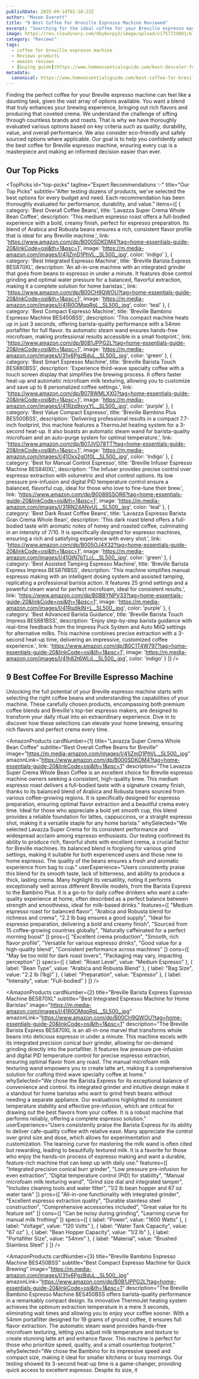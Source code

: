 ```yaml
---
publishDate: 2025-09-14T01:10:23Z
author: "Mason Everett"
title: "9 Best Coffee For Breville Espresso Machine Reviewed"
excerpt: "Searching for the ideal coffee for your Breville espresso machine Discover our expertly researched top picks to elevate your daily brew and simplify your decision."
image: https://res.cloudinary.com/dky6urpy2/image/upload/v1757725801/blog_image_1757725801_cwcjgn.webp
category: "Reviews"
tags:
  - coffee for breville espresso machine
  - Reviews products
  - amazon reviews
  - [buying guide](https://www.homeessentialsguide.com/best-descaler-for-breville-espresso-machine)
metadata:
  canonical: https://www.homeessentialsguide.com/best-coffee-for-breville-espresso-machine
---
```



Finding the perfect coffee for your Breville espresso machine can feel like a daunting task, given the vast array of options available. You want a blend that truly enhances your brewing experience, bringing out rich flavors and producing that coveted crema. We understand the challenge of sifting through countless brands and roasts. That is why we have thoroughly evaluated various options based on key criteria such as quality, durability, value, and overall performance. We also consider eco-friendly and safely sourced options where applicable. Our goal is to help you confidently select the best coffee for Breville espresso machine, ensuring every cup is a masterpiece and making an informed decision easier than ever.

## Our Top Picks

<TopPicks
  id="top-picks"
  tagline="Expert Recommendations ✨"
  title="Our Top Picks"
  subtitle="After testing dozens of products, we've selected the best options for every budget and need. Each recommendation has been thoroughly evaluated for performance, durability, and value."
  items={[
    {
      category: 'Best Overall Coffee Beans',
      title: 'Lavazza Super Crema Whole Bean Coffee',
      description: 'This medium espresso roast offers a full-bodied experience with a bold, creamy finish, perfect for espresso preparation. Its blend of Arabica and Robusta beans ensures a rich, consistent flavor profile that is ideal for any Breville machine.',
      link: 'https://www.amazon.com/dp/B000SDKDM4?tag=home-essentials-guide-20&linkCode=osi&th=1&psc=1',
      image: 'https://m.media-amazon.com/images/I/41jZmD1PhVL._SL500_.jpg',
      color: 'indigo'
    },
    {
      category: 'Best Integrated Espresso Machine',
      title: 'Breville Barista Express BES870XL',
      description: 'An all-in-one machine with an integrated grinder that goes from beans to espresso in under a minute. It features dose control grinding and optimal water pressure for a balanced, flavorful extraction, making it a complete solution for home baristas.',
      link: 'https://www.amazon.com/dp/B00CH9QWOU?tag=home-essentials-guide-20&linkCode=osi&th=1&psc=1',
      image: 'https://m.media-amazon.com/images/I/41R0OMqpRgL._SL500_.jpg',
      color: 'teal'
    },
    {
      category: 'Best Compact Espresso Machine',
      title: 'Breville Bambino Espresso Machine BES450BSS',
      description: 'This compact machine heats up in just 3 seconds, offering barista-quality performance with a 54mm portafilter for full flavor. Its automatic steam wand ensures hands-free microfoam, making professional results accessible in a small footprint.',
      link: 'https://www.amazon.com/dp/B0B1JPPG2L?tag=home-essentials-guide-20&linkCode=osi&th=1&psc=1',
      image: 'https://m.media-amazon.com/images/I/31v6PgzBduL._SL500_.jpg',
      color: 'green'
    },
    {
      category: 'Best Smart Espresso Machine',
      title: 'Breville Barista Touch BES880BSS',
      description: 'Experience third-wave specialty coffee with a touch screen display that simplifies the brewing process. It offers faster heat-up and automatic microfoam milk texturing, allowing you to customize and save up to 8 personalized coffee settings.',
      link: 'https://www.amazon.com/dp/B078WMLXXG?tag=home-essentials-guide-20&linkCode=osi&th=1&psc=1',
      image: 'https://m.media-amazon.com/images/I/41Rzq9xvxYL._SL500_.jpg',
      color: 'purple'
    },
    {
      category: 'Best Value Compact Espresso',
      title: 'Breville Bambino Plus BES500BSS',
      description: 'Delivering professional results in a compact 7.7-inch footprint, this machine features a ThermoJet heating system for a 3-second heat-up. It also boasts an automatic steam wand for barista-quality microfoam and an auto-purge system for optimal temperature.',
      link: 'https://www.amazon.com/dp/B07JVD78TT?tag=home-essentials-guide-20&linkCode=osi&th=1&psc=1',
      image: 'https://m.media-amazon.com/images/I/41Oxx2gOf0L._SL500_.jpg',
      color: 'indigo'
    },
    {
      category: 'Best for Manual Control Espresso',
      title: 'Breville Infuser Espresso Machine BES840XL',
      description: 'The Infuser provides precise control over espresso extraction with volumetric and shot control options. Its low pressure pre-infusion and digital PID temperature control ensure a balanced, flavorful cup, ideal for those who love to fine-tune their brew.',
      link: 'https://www.amazon.com/dp/B0089SSOR6?tag=home-essentials-guide-20&linkCode=osi&th=1&psc=1',
      image: 'https://m.media-amazon.com/images/I/31RN24ANvUL._SL500_.jpg',
      color: 'teal'
    },
    {
      category: 'Best Dark Roast Coffee Beans',
      title: 'Lavazza Espresso Barista Gran Crema Whole Bean',
      description: 'This dark roast blend offers a full-bodied taste with aromatic notes of honey and roasted coffee, culminating in an intensity of 7/10. It is specifically designed for espresso machines, ensuring a rich and satisfying experience with every shot.',
      link: 'https://www.amazon.com/dp/B005OJ4X32?tag=home-essentials-guide-20&linkCode=osi&th=1&psc=1',
      image: 'https://m.media-amazon.com/images/I/41GtN7bTLcL._SL500_.jpg',
      color: 'green'
    },
    {
      category: 'Best Assisted Tamping Espresso Machine',
      title: 'Breville Barista Express Impress BES876BSS',
      description: 'This machine simplifies manual espresso making with an intelligent dosing system and assisted tamping, replicating a professional barista action. It features 25 grind settings and a powerful steam wand for perfect microfoam, ideal for consistent results.',
      link: 'https://www.amazon.com/dp/B0BBYNPV33?tag=home-essentials-guide-20&linkCode=osi&th=1&psc=1',
      image: 'https://m.media-amazon.com/images/I/41RsdiklN+L._SL500_.jpg',
      color: 'purple'
    },
    {
      category: 'Best Advanced Barista Guidance',
      title: 'Breville Barista Touch Impress BES881BSS',
      description: 'Enjoy step-by-step barista guidance with real-time feedback from the Impress Puck System and Auto MilQ settings for alternative milks. This machine combines precise extraction with a 3-second heat-up time, delivering an impressive, customized coffee experience.',
      link: 'https://www.amazon.com/dp/B0C1T4W797?tag=home-essentials-guide-20&linkCode=osi&th=1&psc=1',
      image: 'https://m.media-amazon.com/images/I/41h82t6WLiL._SL500_.jpg',
      color: 'indigo'
    }
  ]}
/>

## 9 Best Coffee For Breville Espresso Machine

Unlocking the full potential of your Breville espresso machine starts with selecting the right coffee beans and understanding the capabilities of your machine. These carefully chosen products, encompassing both premium coffee blends and Breville's top-tier espresso makers, are designed to transform your daily ritual into an extraordinary experience. Dive in to discover how these selections can elevate your home brewing, ensuring rich flavors and perfect crema every time.

<AmazonProducts
  cardNumber={1}
  title="Lavazza Super Crema Whole Bean Coffee"
  subtitle="Best Overall Coffee Beans for Breville"
  image="https://m.media-amazon.com/images/I/41jZmD1PhVL._SL500_.jpg"
  amazonLink="https://www.amazon.com/dp/B000SDKDM4?tag=home-essentials-guide-20&linkCode=osi&th=1&psc=1"
  description="The Lavazza Super Crema Whole Bean Coffee is an excellent choice for Breville espresso machine owners seeking a consistent, high-quality brew. This medium espresso roast delivers a full-bodied taste with a signature creamy finish, thanks to its balanced blend of Arabica and Robusta beans sourced from various coffee-growing regions. It is specifically designed for espresso preparation, ensuring optimal flavor extraction and a beautiful crema every time. Ideal for those who appreciate a bold yet smooth cup, this blend provides a reliable foundation for lattes, cappuccinos, or a straight espresso shot, making it a versatile staple for any home barista."
  whySelected="We selected Lavazza Super Crema for its consistent performance and widespread acclaim among espresso enthusiasts. Our testing confirmed its ability to produce rich, flavorful shots with excellent crema, a crucial factor for Breville machines. Its balanced blend is forgiving for various grind settings, making it suitable for both experienced users and those new to home espresso. The quality of the beans ensures a fresh and aromatic experience from bag to cup."
  userExperience="Users consistently praise this blend for its smooth taste, lack of bitterness, and ability to produce a thick, lasting crema. Many highlight its versatility, noting it performs exceptionally well across different Breville models, from the Barista Express to the Bambino Plus. It is a go-to for daily coffee drinkers who want a cafe-quality experience at home, often described as a perfect balance between strength and smoothness, ideal for milk-based drinks."
  features={[
    "Medium espresso roast for balanced flavor",
    "Arabica and Robusta blend for richness and crema",
    "2.2 lb bag ensures a good supply",
    "Ideal for espresso preparation, delivering a bold and creamy finish",
    "Sourced from 15 coffee-growing countries globally",
    "Naturally caffeinated for a perfect morning boost"
  ]}
  pros={[
    "Excellent crema production",
    "Smooth, rich flavor profile",
    "Versatile for various espresso drinks",
    "Good value for a high-quality blend",
    "Consistent performance across machines"
  ]}
  cons={[
    "May be too mild for dark roast lovers",
    "Packaging may vary, impacting perception"
  ]}
  specs={[
    { label: "Roast Level", value: "Medium Espresso" },
    { label: "Bean Type", value: "Arabica and Robusta Blend" },
    { label: "Bag Size", value: "2.2 lb (1kg)" },
    { label: "Preparation", value: "Espresso" },
    { label: "Intensity", value: "Full-bodied" }
  ]}
/>

<AmazonProducts
  cardNumber={2}
  title="Breville Barista Express Espresso Machine BES870XL"
  subtitle="Best Integrated Espresso Machine for Home Baristas"
  image="https://m.media-amazon.com/images/I/41R0OMqpRgL._SL500_.jpg"
  amazonLink="https://www.amazon.com/dp/B00CH9QWOU?tag=home-essentials-guide-20&linkCode=osi&th=1&psc=1"
  description="The Breville Barista Express BES870XL is an all-in-one marvel that transforms whole beans into delicious espresso in under a minute. This machine excels with its integrated precision conical burr grinder, allowing for on-demand grinding directly into the portafilter. It features low pressure pre-infusion and digital PID temperature control for precise espresso extraction, ensuring optimal flavor from any roast. The manual microfoam milk texturing wand empowers you to create latte art, making it a comprehensive solution for crafting third wave specialty coffee at home."
  whySelected="We chose the Barista Express for its exceptional balance of convenience and control. Its integrated grinder and intuitive design make it a standout for home baristas who want to grind fresh beans without needing a separate appliance. Our evaluations highlighted its consistent temperature stability and effective pre-infusion, which are critical for drawing out the best flavors from your coffee. It is a robust machine that performs reliably, offering a complete espresso solution."
  userExperience="Users consistently praise the Barista Express for its ability to deliver cafe-quality coffee with relative ease. Many appreciate the control over grind size and dose, which allows for experimentation and customization. The learning curve for mastering the milk wand is often cited but rewarding, leading to beautifully textured milk. It is a favorite for those who enjoy the hands-on process of espresso making and want a durable, feature-rich machine that can keep up with daily use."
  features={[
    "Integrated precision conical burr grinder",
    "Low pressure pre-infusion for even extraction",
    "Digital temperature control (PID) for stability",
    "Manual microfoam milk texturing wand",
    "Grind size dial and integrated tamper",
    "Includes cleaning tools and water filter",
    "1/2 lb bean hopper and 67 oz water tank"
  ]}
  pros={[
    "All-in-one functionality with integrated grinder",
    "Excellent espresso extraction quality",
    "Durable stainless steel construction",
    "Comprehensive accessories included",
    "Great value for its feature set"
  ]}
  cons={[
    "Can be noisy during grinding",
    "Learning curve for manual milk frothing"
  ]}
  specs={[
    { label: "Power", value: "1600 Watts" },
    { label: "Voltage", value: "120 Volts" },
    { label: "Water Tank Capacity", value: "67 oz" },
    { label: "Bean Hopper Capacity", value: "1/2 lb" },
    { label: "Portafilter Size", value: "54mm" },
    { label: "Material", value: "Brushed Stainless Steel" }
  ]}
/>

<AmazonProducts
  cardNumber={3}
  title="Breville Bambino Espresso Machine BES450BSS"
  subtitle="Best Compact Espresso Machine for Quick Brewing"
  image="https://m.media-amazon.com/images/I/31v6PgzBduL._SL500_.jpg"
  amazonLink="https://www.amazon.com/dp/B0B1JPPG2L?tag=home-essentials-guide-20&linkCode=osi&th=1&psc=1"
  description="The Breville Bambino Espresso Machine BES450BSS offers barista-quality performance in a remarkably compact design. Its innovative ThermoJet heating system achieves the optimum extraction temperature in a mere 3 seconds, eliminating wait times and allowing you to enjoy your coffee sooner. With a 54mm portafilter designed for 19 grams of ground coffee, it ensures full flavor extraction. The automatic steam wand provides hands-free microfoam texturing, letting you adjust milk temperature and texture to create stunning latte art and enhance flavor. This machine is perfect for those who prioritize speed, quality, and a small countertop footprint."
  whySelected="We chose the Bambino for its impressive speed and compact size, making it ideal for smaller kitchens or busy mornings. Our testing showed its 3-second heat-up time is a game-changer, providing quick access to excellent espresso. Despite its size, it